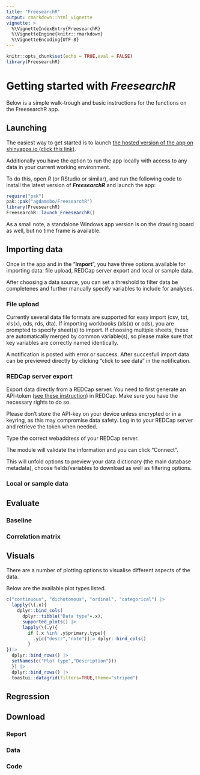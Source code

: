 ```yaml
---
title: "FreesearchR"
output: rmarkdown::html_vignette
vignette: >
  %\VignetteIndexEntry{FreesearchR}
  %\VignetteEngine{knitr::rmarkdown}
  %\VignetteEncoding{UTF-8}
---
```


```r
knitr::opts_chunk$set(echo = TRUE,eval = FALSE)
library(FreesearchR)
```

# Getting started with ***FreesearchR***

Below is a simple walk-trough and basic instructions for the functions on the FreesearchR app.

## Launching

The easiest way to get started is to launch [the hosted version of the app on shinyapps.io (click this link)](https://agdamsbo.shinyapps.io/freesearcheR/).

Additionally you have the option to run the app locally with access to any data in your current working environment.

To do this, open *R* (or RStudio or similar), and run the following code to install the latest version of ***FreesearchR*** and launch the app:

```r
require("pak")
pak::pak("agdamsbo/FreesearchR")
library(FreesearchR)
FreesearchR::launch_FreesearchR()
```

As a small note, a standalone Windows app version is on the drawing board as well, but no time frame is available.

## Importing data

Once in the app and in the "**Import**", you have three options available for importing data: file upload, REDCap server export and local or sample data.

After choosing a data source, you can set a threshold to filter data be completenes and further manually specify variables to include for analyses.

### File upload

Currently several data file formats are supported for easy import (csv, txt, xls(x), ods, rds, dta). If importing workbooks (xls(x) or ods), you are prompted to specify sheet(s) to import. If choosing multiple sheets, these are automatically merged by common variable(s), so please make sure that key variables are correctly named identically.

A notification is posted with error or success. After succesfull import data can be previewed directly by clicking "click to see data" in the notification.

### REDCap server export

Export data directly from a REDCap server. You need to first generate an API-token ([see these instruction](https://confluence.research.cchmc.org/pages/viewpage.action?pageId=50987698)) in REDCap. Make sure you have the necessary rights to do so.

Please don't store the API-key on your device unless encrypted or in a keyring, as this may compromise data safety. Log in to your REDCap server and retrieve the token when needed.

Type the correct webaddress of your REDCap server.

The module will validate the information and you can click "Connect".

This will unfold options to preview your data dictionary (the main database metadata), choose fields/variables to download as well as filtering options.

### Local or sample data

## Evaluate

### Baseline

### Correlation matrix

## Visuals

There are a number of plotting options to visualise different aspects of the data.

Below are the available plot types listed.

```r
c("continuous", "dichotomous", "ordinal", "categorical") |> 
  lapply(\(.x){
    dplyr::bind_cols(
      dplyr::tibble("Data type"=.x),
      supported_plots() |> 
      lapply(\(.y){
        if (.x %in% .y$primary.type){
          .y[c("descr","note")]|> dplyr::bind_cols()
        }
})|> 
  dplyr::bind_rows() |> 
  setNames(c("Plot type","Description")))
  }) |> 
  dplyr::bind_rows() |> 
  toastui::datagrid(filters=TRUE,theme="striped")
```

## Regression

## Download

### Report

### Data

### Code
